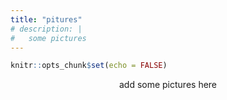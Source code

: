 ```yaml
---
title: "pitures"
# description: |
#   some pictures
---
```


```r
knitr::opts_chunk$set(echo = FALSE)
```

<center>
add some pictures here

</center>